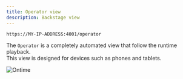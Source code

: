 ```yaml
---
title: Operator view
description: Backstage view
---
```


```bash title="Operator View"
https://MY-IP-ADDRESS:4001/operator           
```

The `Operator` is a completely automated view that follow the runtime playback. \
This view is designed for devices such as phones and tablets.

![Ontime](../../../assets/screenshots/views/operator.png)
